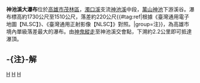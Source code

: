 {{Infobox waterfall
| name = 神池溪大瀑布
| photo =
| photo_width = 275
| photo_caption =
| map =
| map_width =
| lat_d = |lat_m = |lat_s = |lat_NS =
| long_d = |long_m = |long_s = |long_EW =
| region =
| source =
| coords_ref = {{座標|22|55|16.20|N|120|48|21.60|E|}}
| location = [[台灣|台灣]][[高雄市|高雄市]][[茂林區|茂林區]]
| type =
| elevation = 1730～1510公尺
| height = 220公尺
| height_longest = 220公尺
| number_drops = 1
| width =
| average_width =
| watercourse = [[高屏溪|高屏溪]] - [[荖濃溪|荖濃溪]] - [[濁口溪|濁口溪]] - [[神池溪|神池溪]]
| average_flow =
| world_rank =
}}
'''神池溪大瀑布'''位於[[高雄市|高雄市]][[茂林區|茂林區]]，[[濁口溪|濁口溪]]支流[[神池溪|神池溪]]中段，[[萬山神池|萬山神池]]下游溪谷。瀑布標高約1730公尺至1510公尺，落差約220公尺{{#tag:ref|根據《臺灣通用電子地圖【NLSC】》、《臺灣通用正射影像【NLSC】》對照。|group=注}}，為高雄市境內單級落差最大的瀑布。由[[神鬼縱走|神鬼縱走]]至神池溪交會點，下溯約2.2公里即可抵達瀑頂。

== -{注}-解 ==
{{reflist|group=注}}

{{TW-geo-stub}}
{{台灣瀑布}}

[[Category:台灣瀑布|H]]
[[Category:茂林區|H]]
[[Category:高雄市地理|H]]